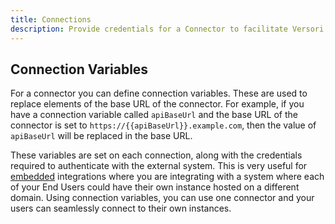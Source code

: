 ```yaml
---
title: Connections
description: Provide credentials for a Connector to facilitate Versori to interact with an external system.
---
```



## Connection Variables

For a connector you can define connection variables. These are used to replace elements of the base URL of the connector. For example, if you have a connection variable called `apiBaseUrl` and the base URL of the connector is set to `https://{{apiBaseUrl}}.example.com`, then the value of `apiBaseUrl` will be replaced in the base URL.

These variables are set on each connection, along with the credentials required to authenticate with the external system. This is very useful for [embedded](/v1/embedded/intro) integrations where you are integrating with a system where each of your End Users could have their own instance hosted on a different domain. Using connection variables, you can use one connector and your users can seamlessly connect to their own instances.
